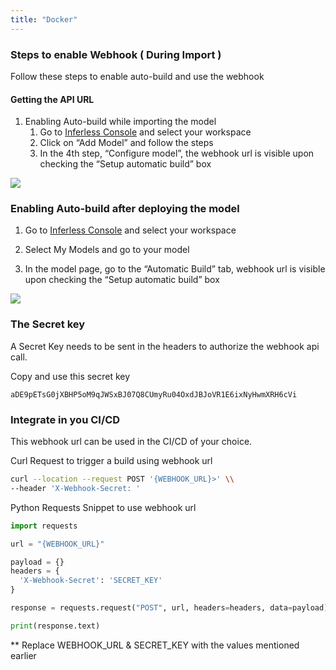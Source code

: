 ```yaml
---
title: "Docker"
---
```


### Steps to enable Webhook ( During Import )

Follow these steps to enable auto-build and use the webhook

#### Getting the API URL

1. Enabling Auto-build while importing the model  
   1.  Go to [Inferless Console](https://console.inferless.com/home) and select your workspace  
   2.  Click on “Add Model” and follow the steps  
   3.  In the 4th step, “Configure model”, the webhook url is visible upon checking the “Setup automatic build” box

![](/images/docker1.png)

### Enabling Auto-build after deploying the model

1.  Go to [Inferless Console](https://console.inferless.com/home) and select your workspace

2.  Select My Models and go to your model

3.  In the model page, go to the “Automatic Build” tab, webhook url is visible upon checking the “Setup automatic build” box

![](/images/docker2.png)

### The Secret key

A Secret Key needs to be sent in the headers to authorize the webhook api call.

Copy and use this secret key

```SECRET_KEY
aDE9pETsG0jXBHP5oM9qJWSxBJ07Q8CUmyRu04OxdJBJoVR1E6ixNyHwmXRH6cVi
```

### Integrate in you CI/CD

This webhook url can be used in the CI/CD of your choice.

Curl Request to trigger a build using webhook url

```bash
curl --location --request POST '{WEBHOOK_URL}>' \\
--header 'X-Webhook-Secret: '
```

Python Requests Snippet to use webhook url

```python
import requests

url = "{WEBHOOK_URL}"

payload = {}
headers = {
  'X-Webhook-Secret': 'SECRET_KEY'
}

response = requests.request("POST", url, headers=headers, data=payload)

print(response.text)
```

\*\* Replace WEBHOOK\_URL & SECRET\_KEY with the values mentioned earlier


